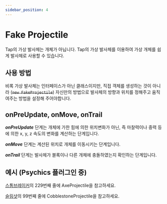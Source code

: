 ```yaml
---
sidebar_position: 4
---
```


# Fake Projectile

Tap의 가상 발사체는 개체가 아닙니다. Tap의 가상 발사체를 이용하여 가상 개체를 쉽게 발사체로 사용할 수 있습니다. 

## 사용 방법
비록 가상 발사체는 인터페이스가 아닌 클래스이지만, 직접 객체를 생성하는 것이 아니라 \(~~`new FakeProjectile`~~\) 자신만의 방법으로 발사체의 방향과 위치를 정해주고 움직여주는 방법을 설정해 주어야합니다.

## onPreUpdate, onMove, onTrail

***onPreUpdate*** 단계는 개체에 가한 힘에 의한 위치변화가 아닌, 즉 마찰력이나 중력 등에 의한 x, y, z 속도의 변화를 계산하는 단계입니다.

***onMove*** 단계는 계산된 위치로 개체를 이동시키는 단계입니다.

***onTrail*** 단계는 발사체가 블록이나 다른 개체에 충돌하였는지 확인하는 단계입니다.

## 예시 (Psychics 플러그인 중)
[스톰브레이커](https://github.com/monun/psychics/blob/master/psychics-abilities/ability-storm-breaker/src/main/kotlin/io/github/monun/psychics/ability/stormbreaker/AbilityStormBreaker.kt)의 229번째 줄에 AxeProjectile을 참고하세요.

[슬링샷](https://github.com/monun/psychics/blob/master/psychics-abilities/ability-sling-shot/src/main/kotlin/io/github/monun/psychics/ability/slingshot/AbilitySlingShot.kt)의 99번째 줄에 CobblestoneProjectile을 참고하세요.